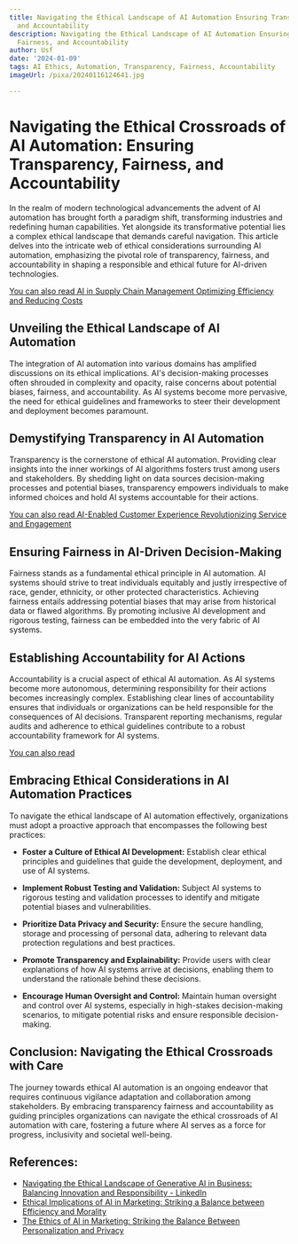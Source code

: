 ```yaml
---
title: Navigating the Ethical Landscape of AI Automation Ensuring Transparency, Fairness,
  and Accountability
description: Navigating the Ethical Landscape of AI Automation Ensuring Transparency,
  Fairness, and Accountability
author: Usf
date: '2024-01-09'
tags: AI Ethics, Automation, Transparency, Fairness, Accountability
imageUrl: /pixa/20240116124641.jpg

---
```

# Navigating the Ethical Crossroads of AI  Automation: Ensuring Transparency, Fairness, and Accountability

In the realm of modern technological advancements the advent of AI  automation has brought forth a paradigm shift, transforming industries and redefining human  capabilities. Yet alongside its transformative potential lies a complex ethical landscape that demands  careful navigation. This article delves into the intricate web of ethical considerations surrounding AI automation,  emphasizing the pivotal role of transparency, fairness, and  accountability in shaping a  responsible and ethical future for AI-driven  technologies.

[You can also read AI in  Supply  Chain Management Optimizing Efficiency and Reducing Costs](AI%20in%20Supply%20Chain%20Management%20Optimizing%20Efficiency%20and%20Reducing%20Costs)


## Unveiling the Ethical  Landscape of AI  Automation

The integration of AI automation  into various domains has amplified discussions on its ethical implications. AI's  decision-making processes often shrouded in  complexity  and opacity, raise  concerns about potential biases,  fairness, and accountability. As AI  systems become more pervasive, the need for ethical guidelines and frameworks to steer their development and deployment becomes  paramount.

## Demystifying Transparency in AI Automation

Transparency is the cornerstone of ethical AI automation. Providing clear insights into the inner workings of AI algorithms fosters trust among users and stakeholders. By shedding light on data  sources decision-making processes and potential biases, transparency empowers individuals to make informed choices and hold AI systems accountable for their actions.

[You can also read AI-Enabled Customer Experience Revolutionizing Service and Engagement](AI-Enabled%20Customer%20Experience%20Revolutionizing%20Service%20and%20Engagement)


## Ensuring  Fairness in AI-Driven  Decision-Making

Fairness  stands  as  a fundamental ethical principle in AI automation. AI systems should strive to  treat individuals equitably and justly irrespective of race,  gender, ethnicity, or other protected characteristics. Achieving  fairness entails addressing potential biases that may arise from historical data or flawed algorithms. By promoting inclusive AI development and rigorous testing, fairness can be embedded into the very fabric of AI systems.

## Establishing Accountability for  AI Actions

Accountability is a crucial aspect of ethical AI  automation. As AI systems become more autonomous, determining responsibility for their actions becomes increasingly complex. Establishing  clear lines of accountability ensures that  individuals or organizations can be held responsible for the  consequences of AI decisions. Transparent reporting mechanisms,  regular audits  and adherence to  ethical guidelines contribute to a robust accountability framework for AI systems.

[You  can also read ]()


## Embracing Ethical Considerations in AI Automation Practices

To navigate the ethical landscape of AI automation effectively, organizations must adopt  a proactive approach that encompasses the following best practices:

- **Foster a Culture of Ethical AI Development:** Establish clear ethical  principles  and guidelines  that guide the development, deployment, and use of AI systems.

- **Implement Robust Testing and Validation:**  Subject AI systems to  rigorous testing and validation processes to identify and mitigate potential biases  and vulnerabilities.

- **Prioritize Data  Privacy and Security:** Ensure the secure handling, storage and processing of personal data, adhering to relevant data protection regulations and best practices.

- **Promote Transparency and  Explainability:** Provide users  with clear explanations of  how AI systems arrive at decisions, enabling them to understand the rationale behind these decisions.

- **Encourage Human Oversight  and Control:** Maintain human oversight and control over AI systems, especially in high-stakes decision-making scenarios, to  mitigate potential risks and ensure responsible decision-making.

## Conclusion: Navigating the Ethical Crossroads with Care

The journey towards ethical AI  automation is an ongoing endeavor that requires continuous vigilance adaptation and collaboration among stakeholders. By  embracing transparency fairness and accountability as guiding principles organizations can navigate  the ethical crossroads of AI automation with care, fostering  a future where  AI serves as a force for progress, inclusivity and societal well-being.

## References:
- [Navigating the Ethical Landscape of Generative AI in Business: Balancing Innovation and Responsibility - LinkedIn](https://www.linkedin.com/pulse/navigating-ethical-landscape-generative-ai-business-karan-sachdeva)
- [Ethical Implications of AI in Marketing: Striking a Balance between Efficiency and Morality](https://www.linkedin.com/pulse/ethical-implications-ai-marketing-striking-balance-between-luicien)
- [The Ethics of AI in Marketing: Striking the Balance Between Personalization and Privacy](https://www.timefordesigns.com/blog/2023/10/06/the-ethics-of-ai-in-marketing-striking-the-balance-between-personalization-and-privacy/)
